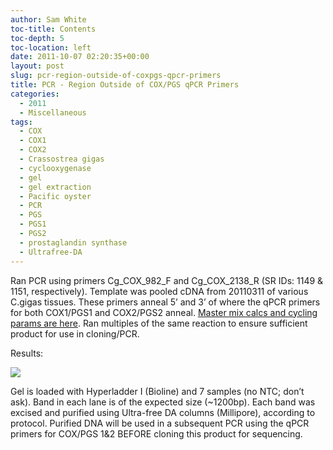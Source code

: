 ```yaml
---
author: Sam White
toc-title: Contents
toc-depth: 5
toc-location: left
date: 2011-10-07 02:20:35+00:00
layout: post
slug: pcr-region-outside-of-coxpgs-qpcr-primers
title: PCR - Region Outside of COX/PGS qPCR Primers
categories:
  - 2011
  - Miscellaneous
tags:
  - COX
  - COX1
  - COX2
  - Crassostrea gigas
  - cyclooxygenase
  - gel
  - gel extraction
  - Pacific oyster
  - PCR
  - PGS
  - PGS1
  - PGS2
  - prostaglandin synthase
  - Ultrafree-DA
---
```


Ran PCR using primers Cg_COX_982_F and Cg_COX_2138_R (SR IDs: 1149 & 1151, respectively). Template was pooled cDNA from 20110311 of various C.gigas tissues. These primers anneal 5' and 3' of where the qPCR primers for both COX1/PGS1 and COX2/PGS2 anneal. [Master mix calcs and cycling params are here](https://eagle.fish.washington.edu/Arabidopsis/20111006-02.jpg). Ran multiples of the same reaction to ensure sufficient product for use in cloning/PCR.

Results:

![](https://eagle.fish.washington.edu/Arabidopsis/20111006-01.JPG)

Gel is loaded with Hyperladder I (Bioline) and 7 samples (no NTC; don't ask). Band in each lane is of the expected size (~1200bp). Each band was excised and purified using Ultra-free DA columns (Millipore), according to protocol. Purified DNA will be used in a subsequent PCR using the qPCR primers for COX/PGS 1&2 BEFORE cloning this product for sequencing.

